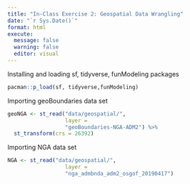 ```yaml
---
title: "In-Class Exercise 2: Geospatial Data Wrangling"
date: "`r Sys.Date()`"
format: html
execute: 
  message: false
  warning: false
  editor: visual
---
```

Installing and loading sf, tidyverse, funModeling packages
```r
pacman::p_load(sf, tidyverse,funModeling)
```

Importing geoBoundaries data set
```r
geoNGA <- st_read("data/geospatial/",
                  layer = 
                  "geoBoundaries-NGA-ADM2") %>%
  st_transform(crs = 26392)
```
Importing NGA data set
```r
NGA <- st_read("data/geospatial/",
                  layer = 
                  "nga_admbnda_adm2_osgof_20190417")
```